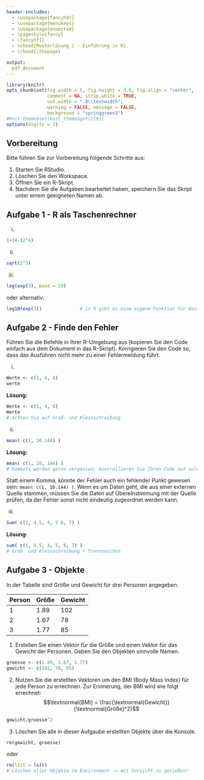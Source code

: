 ```yaml
---
header-includes:
  - \usepackage{fancyhdr}
  - \usepackage{menukeys}
  - \usepackage{enumitem}
  - \pagestyle{fancy}
  - \fancyhf{}
  - \chead{Musterlösung 1 - Einführung in R}
  - \rhead{\thepage}

output:
  pdf_document
---
```


```r
library(knitr)
opts_chunk$set(fig.width = 5, fig.height = 3.8, fig.align = "center", 
               comment = NA, strip.white = TRUE, 
               out.width = ".8\\textwidth",
               warning = FALSE, message = FALSE, 
               background = "springgreen3")
#knit_theme$set(knit_theme$get()[9])
options(digits = 7)
```

## Vorbereitung

Bitte führen Sie zur Vorbereitung folgende Schritte aus:

1.  Starten Sie RStudio.
2.  Löschen Sie den Workspace. 
<!-- 3. Setzen Sie das Arbeitsverzeichnis, wo Sie Ihre Daten abgelegt haben:   --> <!-- \menu{Session > Set Working Directory > Choose Directory}. -->
3.  Öffnen Sie ein R-Skript.
4.  Nachdem Sie die Aufgaben bearbeitet haben, speichern Sie das Skript unter einem geeigneten Namen ab.

## Aufgabe 1 - R als Taschenrechner

  (i)
```r
1+34-(2^4)
```
  
  (ii)
```r
sqrt(2^3)
```

  (iii)
```r
log(exp(3), base = 10)
```
oder alternativ:
```r
log10(exp(3))              # in R gibt es eine eigene Funktion für Basis 10
```

## Aufgabe 2 - Finde den Fehler

Führen Sie die Befehle in Ihrer R-Umgebung aus (kopieren Sie den Code einfach aus dem Dokument in das R-Skript). Korrigieren Sie den Code so, dass das Ausführen nicht mehr zu einer Fehlermeldung führt.

(i) 

```r
Werte <- c(1, 4, 8)
werte
```

**Lösung:**

```r
Werte <- c(1, 4, 8)
Werte                
# Achten Sie auf Groß- und Kleinschreibung
```

(ii) 

```r
mean( c(1, 10 144) )
```

**Lösung:**

```r
mean( c(1, 10, 144) ) 
# Kommata werden gerne vergessen; kontrollieren Sie Ihren Code auf solche Fehler
```

Statt einem Komma, könnte der Fehler auch ein fehlender Punkt gewesen sein: `mean( c(1, 10.144) )`. Wenn es um Daten geht, die aus einer externen Quelle stammen, müssen Sie die Daten auf Übereinstimmung mit der Quelle prüfen, da der Fehler sonst nicht eindeutig zugeordnet werden kann.

(iii) 

```r
Sum( c(1, 4.5, 4, 5 6, 7) )
```

**Lösung:**

```r
sum( c(1, 4.5, 4, 5, 6, 7) )  
# Groß- und Kleinschreibung + Trennzeichen
```

## Aufgabe 3 - Objekte

In der Tabelle sind Größe und Gewicht für drei Personen angegeben.

| Person | Größe | Gewicht |
|--------|-------|---------|
| 1      | 1.89  | 102     |
| 2      | 1.67  | 78      |
| 3      | 1.77  | 85      |

1.  Erstellen Sie einen Vektor für die Größe und einen Vektor für das Gewicht der Personen. Geben Sie den Objekten sinnvolle Namen.

```r
groesse <- c(1.89, 1.67, 1.77)
gewicht <- c(102, 78, 85)
```

2.  Nutzen Sie die erstellten Vektoren um den BMI (Body Mass Index) für jede Person zu errechnen. Zur Erinnerung, der BMI wird wie folgt errechnet: $$\textnormal{BMI} = \frac{\textnormal{Gewicht}}{\textnormal{Größe}^2}$$

```r
gewicht/groesse^2
```

3.  Löschen Sie alle in dieser Aufgaube erstellten Objekte über die Konsole.

```r
rm(gewicht, groesse)
```
oder
```r
rm(list = ls())   
# Löschen aller Objekte im Environment -> mit Vorsicht zu genießen!
```


